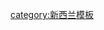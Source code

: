 {{Navbox
| name = 新西兰行政长官
| title = [[新西兰二级行政区划|新西兰二级行政区]]{{link-en|现任新西兰二级行政区划行政长官列表|Mayors in New Zealand|行政长官}}
| state = {{{state|autocollapse}}}
| listclass = hlist

| group1 = 市
| list1  = <!--list sorted geographically:-->
* [[奥克兰市长|奥克兰]]
* {{link-en|汉密尔顿市长 (新西兰)|Hamilton, New Zealand|汉密尔顿}}
* {{link-en|陶朗加市长|Mayor of Tauranga|陶朗加}}
* {{link-en|纳皮尔市长|Mayor of Napier, New Zealand|纳皮尔}}
* {{link-en|北帕默斯顿市长|Mayor of Palmerston North|北帕默斯顿}}
* {{link-en|波里鲁阿市长|Mayor of Porirua|波里鲁阿}}
* {{link-en|上哈特市长|Mayor of Upper Hutt|上哈特}}
* {{link-en|下哈特市长|Mayor of Lower Hutt|下哈特}}
* {{link-en|惠灵顿市长|Mayor of Wellington|惠灵顿}}
* {{link-en|尼尔逊市长|Mayor of Nelson, New Zealand|尼尔逊}}
* {{link-en|基督城市长|Mayor of Christchurch|基督城}}
* {{link-en|达尼丁市长|Mayor of Dunedin|达尼丁}}
* {{link-en|因弗卡吉尔市长|Mayor of Invercargill|因弗卡吉尔}}

| group2 = 区
| list2  =
 {{Navbox|child
  | group1 = [[北岛 (新西兰)|北岛]]
  | list1  = 
* {{link-en|远北区长|Mayor of Far North|远北区}}
* {{link-en|旺阿雷区长|Mayor of Whangarei|旺阿雷}}
* {{link-en|凯帕拉区长|Mayor of Kaipara|凯帕拉}}
* {{link-en|泰晤士－科罗曼德区长|Mayor of Thames-Coromandel|泰晤士－科罗曼德}}
* {{link-en|豪拉基区长|Mayor of Hauraki|豪拉基}}
* {{link-en|怀卡托区长|Mayor of Waikato|怀卡托}}
* {{link-en|玛塔玛塔－皮雅库区长|Mayor of Matamata-Piako|玛塔玛塔－皮雅库}}
* {{link-en|怀帕区长|Mayor of Waipa|怀帕}}
* {{link-en|南怀卡托区长|Mayor of South Waikato|南怀卡托}}
* {{link-en|奥托罗昂格区长|Mayor of Otorohanga|奥托罗昂格}}
* {{link-en|罗托鲁瓦区长|Mayor of Rotorua|罗托鲁瓦}}
* {{link-en|怀托莫区长|Mayor of Waitomo|怀托莫}} 
* {{link-en|陶波区长|Mayor of Taupo|陶波}}
* {{link-en|西普伦蒂湾区长|Mayor of Western Bay of Plenty|西普伦蒂湾}}
* {{link-en|旺卡塔尼区长|Mayor of Whakatane|旺卡塔尼}}
* {{link-en|凯瓦劳区长|Mayor of Kawerau|凯瓦劳}}
* {{link-en|奥波蒂基区长|Mayor of Opotiki|奥波蒂基}}
* {{link-en|吉斯伯恩区长|Mayor of Gisborne|吉斯伯恩}}
* {{link-en|怀罗瓦区长|Mayor of Wairoa|怀罗瓦}}
* {{link-en|黑斯廷斯区长|Mayor of Hastings, New Zealand|黑斯廷斯}}
* {{link-en|中霍克湾区长|Mayor of Central Hawke's Bay|中霍克湾}}
* {{link-en|新普利茅斯区长|Mayor of New Plymouth|新普利茅斯}}
* {{link-en|斯特拉福德区长|Mayor of Stratford, New Zealand|斯特拉福德}}
* {{link-en|南塔拉纳基区长|Mayor of South Taranaki|南塔拉纳基}}
* {{link-en|鲁阿佩胡区长|Mayor of Ruapehu|鲁阿佩胡}}
* {{link-en|旺阿努伊地区长|Mayor of Whanganui|旺阿努伊地}}
* {{link-en|朗吉蒂基区长|Mayor of Rangitikei|朗吉蒂基}}
* {{link-en|马纳瓦图区长|Mayor of Manawatu|马纳瓦图}}
* {{link-en|塔拉鲁瓦区长|Mayor of Tararua|塔拉鲁瓦}}
* {{link-en|侯罗法努区长|Mayor of Horowhenua|侯罗法努}}
* {{link-en|卡皮蒂海岸区长|Mayor of Kapiti Coast|卡皮蒂海岸}}
* {{link-en|马斯特顿区长|Mayor of Masterton|马斯特顿}}
* {{link-en|卡特顿区长|Mayor of Carterton|卡特顿}}
* {{link-en|南怀拉拉帕区长|Mayor of South Wairarapa|南怀拉拉帕}}
  | group2 = [[南岛 (新西兰)|南岛]]
  | list2  = 
* {{link-en|塔斯曼区长|Mayor of Tasman|塔斯曼}}
* {{link-en|马尔伯勒区长|Mayor of Marlborough, New Zealand|马尔伯勒}}
* {{link-en|布勒区长|Mayor of Buller|布勒}}
* {{link-en|格雷区长|Mayor of Grey|格雷}}
* {{link-en|西地区长|Mayor of Westland|西地区}}
* {{link-en|凯库拉区长|Mayor of Kaikōura|凯库拉}}
* {{link-en|胡鲁努伊区长|Mayor of Hurunui|胡鲁努伊}}
* {{link-en|怀玛卡哩哩区长|Mayor of Waimakariri|怀玛卡哩哩}}
* {{link-en|时运区长|Mayor of Selwyn|时运}}
* {{link-en|阿什伯顿区长|Mayor of Ashburton|阿什伯顿}}
* {{link-en|蒂马鲁区长|Mayor of Timaru|蒂马鲁}}
* {{link-en|麦肯兹区长|Mayor of Mackenzie|麦肯兹}}
* {{link-en|怀玛特区长|Mayor of Waimate|怀玛特}}
* {{link-en|怀塔基区长|Mayor of Waitaki|怀塔基}}
* {{link-en|皇后镇－湖区长|Mayor of Queenstown-Lakes|皇后镇－湖区}}
* {{link-en|中奥塔哥区长|Mayor of Central Otago|中奥塔哥}}
* {{link-en|库鲁发区长|Mayor of Clutha|库鲁发}}
* {{link-en|戈尔区长|Mayor of Gore|戈尔}}
* {{link-en|南地区长|Mayor of Southland District|南地区}}
 }}

| group3 = 离岸
| list3  = 
* {{link-en|查塔姆群岛行政长官|Mayor of Chatham Islands|查塔姆群岛}}
* [[托克劳行政长官|托克劳]]
* [[库克群岛行政长官|库克群岛]]
* [[纽埃行政长官|纽埃]]

}}<noinclude>
{{collapsible option}}
[[category:新西兰模板]]
[[Category:新西兰政府官员| ]]

</noinclude>